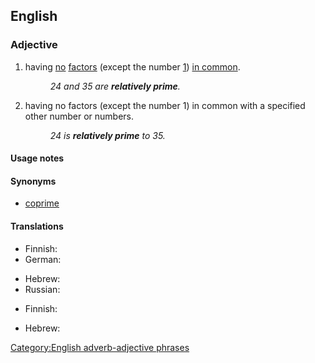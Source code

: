 ==English==
{{wikipedia}}

===Adjective===
{{en-adj|-}}

# {{lb|en|mathematics|of two or more numbers}} having [[no]] [[factor]]s (except the number [[1]]) [[in common]].
#: ''24 and 35 are '''relatively prime'''.''
# {{lb|en|mathematics|of a number}} having no factors (except the number 1) in common with a specified other number or numbers.
#: ''24 is '''relatively prime''' to 35.''

====Usage notes====
{{en-usage-equal}}

====Synonyms====
* [[coprime]]

====Translations====
{{trans-top|(of two or more positive integers) having no factors in common}}
* Finnish: {{t|fi|[[keskenään]] [[jaoton|jaottomia]]|p}}
* German: {{t|de|relativ prim}}
{{trans-mid}}
* Hebrew: {{t|he|זרים|tr=zarím}}
* Russian: {{t|ru|взаи́мно просто́й}}
{{trans-bottom}}

{{trans-top|(of a positive integer) having no factor in common with...}}
* Finnish: {{t|fi|[[keskenään]] [[jaoton]] ... [[kanssa]]}}
{{trans-mid}}
* Hebrew: {{t+|he|זר|tr=zár}}
{{trans-bottom}}
[[Category:English adverb-adjective phrases]]
